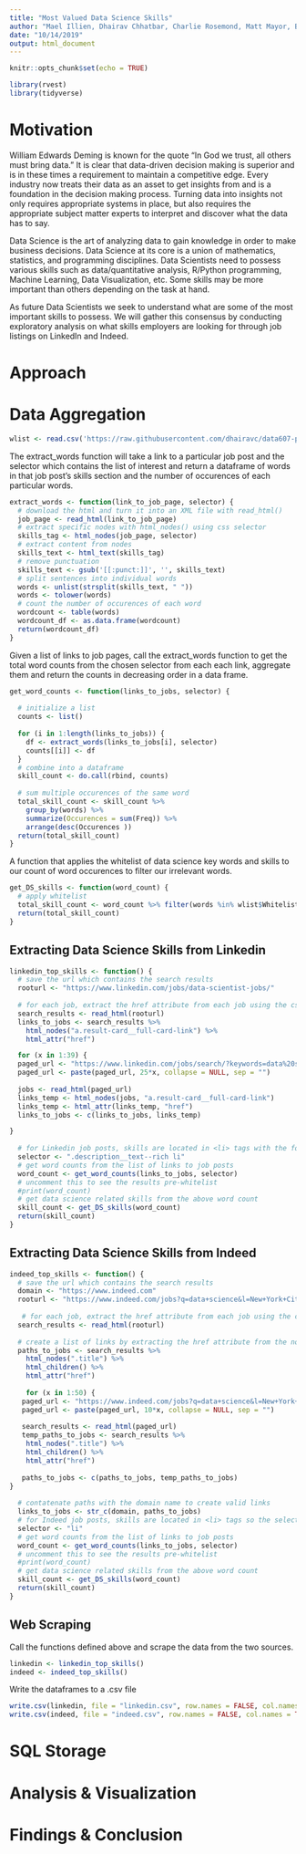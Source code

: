 ```yaml
---
title: "Most Valued Data Science Skills"
author: "Mael Illien, Dhairav Chhatbar, Charlie Rosemond, Matt Mayor, Bryan Persaud"
date: "10/14/2019"
output: html_document
---
```


```r
knitr::opts_chunk$set(echo = TRUE)
```

```r
library(rvest)
library(tidyverse)
```

# Motivation
William Edwards Deming is known for the quote “In God we trust, all others must bring data.” It is clear that data-driven decision making is superior and is in these times a requirement to maintain a competitive edge. Every industry now treats their data as an asset to get insights from and is a foundation in the decision making process. Turning data into insights not only requires appropriate systems in place, but also requires the appropriate subject matter experts to interpret and discover what the data has to say.  

Data Science is the art of analyzing data to gain knowledge in order to make business decisions. Data Science at its core is a union of mathematics, statistics, and programming disciplines. Data Scientists need to possess various skills such as data/quantitative analysis, R/Python programming, Machine Learning, Data Visualization, etc. Some skills may be more important than others depending on the task at hand.  

As future Data Scientists we seek to understand what are some of the most important skills to possess. We will gather this consensus by conducting exploratory analysis on what skills employers are looking for through job listings on LinkedIn and Indeed.   


# Approach
<IN PROGRESS>

# Data Aggregation
```r
wlist <- read.csv('https://raw.githubusercontent.com/dhairavc/data607-project3/master/whitelist.csv')
```

The extract_words function will take a link to a particular job post and the selector which contains the list of interest and return a dataframe of words in that job post's skills section and the number of occurences of each particular words.

```r
extract_words <- function(link_to_job_page, selector) {
  # download the html and turn it into an XML file with read_html()
  job_page <- read_html(link_to_job_page)
  # extract specific nodes with html_nodes() using css selector
  skills_tag <- html_nodes(job_page, selector)
  # extract content from nodes
  skills_text <- html_text(skills_tag)
  # remove punctuation
  skills_text <- gsub('[[:punct:]]', '', skills_text)
  # split sentences into individual words
  words <- unlist(strsplit(skills_text, " "))
  words <- tolower(words)
  # count the number of occurences of each word
  wordcount <- table(words)
  wordcount_df <- as.data.frame(wordcount)
  return(wordcount_df)
}
```

Given a list of links to job pages, call the extract_words function to get the total word counts from the chosen selector from each each link, aggregate them and return the counts in decreasing order in a data frame.

```r
get_word_counts <- function(links_to_jobs, selector) {
  
  # initialize a list 
  counts <- list()
  
  for (i in 1:length(links_to_jobs)) {
    df <- extract_words(links_to_jobs[i], selector)
    counts[[i]] <- df
  }
  # combine into a dataframe
  skill_count <- do.call(rbind, counts)
  
  # sum multiple occurences of the same word
  total_skill_count <- skill_count %>% 
    group_by(words) %>% 
    summarize(Occurences = sum(Freq)) %>% 
    arrange(desc(Occurences ))
  return(total_skill_count)
}
```

A function that applies the whitelist of data science key words and skills to our count of word occurences to filter our irrelevant words.

```r
get_DS_skills <- function(word_count) {
  # apply whitelist
  total_skill_count <- word_count %>% filter(words %in% wlist$Whitelist)
  return(total_skill_count)
}
```

## Extracting Data Science Skills from Linkedin

```r
linkedin_top_skills <- function() {
  # save the url which contains the search results
  rooturl <- "https://www.linkedin.com/jobs/data-scientist-jobs/"
  
  # for each job, extract the href attribute from each job using the css selector
  search_results <- read_html(rooturl)
  links_to_jobs <- search_results %>% 
    html_nodes("a.result-card__full-card-link") %>% 
    html_attr("href")

  for (x in 1:39) {
  paged_url <- "https://www.linkedin.com/jobs/search/?keywords=data%20scientist&start="
  paged_url <- paste(paged_url, 25*x, collapse = NULL, sep = "")
  
  jobs <- read_html(paged_url)
  links_temp <- html_nodes(jobs, "a.result-card__full-card-link")
  links_temp <- html_attr(links_temp, "href")
  links_to_jobs <- c(links_to_jobs, links_temp)

}
  
  # for Linkedin job posts, skills are located in <li> tags with the following selector
  selector <- ".description__text--rich li"
  # get word counts from the list of links to job posts
  word_count <- get_word_counts(links_to_jobs, selector)
  # uncomment this to see the results pre-whitelist
  #print(word_count)
  # get data science related skills from the above word count
  skill_count <- get_DS_skills(word_count)
  return(skill_count)
}
```



## Extracting Data Science Skills from Indeed

```r
indeed_top_skills <- function() {
  # save the url which contains the search results
  domain <- "https://www.indeed.com"
  rooturl <- "https://www.indeed.com/jobs?q=data+science&l=New+York+City%2C+NY"
 
   # for each job, extract the href attribute from each job using the css selector
  search_results <- read_html(rooturl)
 
  # create a list of links by extracting the href attribute from the nodes
  paths_to_jobs <- search_results %>%
    html_nodes(".title") %>%
    html_children() %>%
    html_attr("href")
  
    for (x in 1:50) {
   paged_url <- "https://www.indeed.com/jobs?q=data+science&l=New+York+City%2C+NY&start="
   paged_url <- paste(paged_url, 10*x, collapse = NULL, sep = "")
   
   search_results <- read_html(paged_url)
   temp_paths_to_jobs <- search_results %>%
    html_nodes(".title") %>%
    html_children() %>%
    html_attr("href")
   
   paths_to_jobs <- c(paths_to_jobs, temp_paths_to_jobs)
}
  
  # contatenate paths with the domain name to create valid links
  links_to_jobs <- str_c(domain, paths_to_jobs)
  # for Indeed job posts, skills are located in <li> tags so the selector is simple
  selector <- "li"
  # get word counts from the list of links to job posts
  word_count <- get_word_counts(links_to_jobs, selector)
  # uncomment this to see the results pre-whitelist
  #print(word_count)
  # get data science related skills from the above word count
  skill_count <- get_DS_skills(word_count)
  return(skill_count)
}
```

## Web Scraping

Call the functions defined above and scrape the data from the two sources.

```r
linkedin <- linkedin_top_skills()
indeed <- indeed_top_skills()
```

Write the dataframes to a .csv file
```r
write.csv(linkedin, file = "linkedin.csv", row.names = FALSE, col.names = TRUE, sep = "", quote = FALSE)
write.csv(indeed, file = "indeed.csv", row.names = FALSE, col.names = TRUE, sep = "", quote = FALSE)
```

# SQL Storage
<IN PROGRESS>

# Analysis & Visualization
<IN PROGRESS>


# Findings & Conclusion
<IN PROGRESS>
